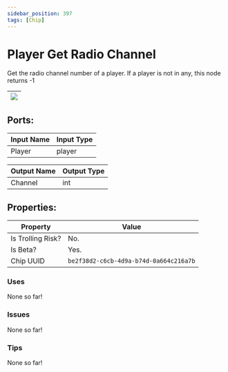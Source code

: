 ```yaml
---
sidebar_position: 397
tags: [Chip]
---
```


# Player Get Radio Channel


Get the radio channel number of a player. If a player is not in any, this node returns -1

| ![](https://images-ext-2.discordapp.net/external/MPmIaQzlEPmgGWlgi-WxBBXt0Bjv_zWPkg1y1f_sy3s/https/www.recroomcircuits.com/image/circuit/absolute-value?width=206&height=108) |
|-----|

## Ports:

| Input Name | Input Type |
|-----------|-----------|
| Player | player |

| Output Name | Output Type |
|-----------|-----------|
| Channel | int |

## Properties:

| Property  | Value |
|-------------------|-----------|
| Is Trolling Risk? | No. |
| Is Beta? | Yes. |
| Chip UUID | `be2f38d2-c6cb-4d9a-b74d-0a664c216a7b` |

### Uses
None so far!

### Issues
None so far!

### Tips
None so far!
